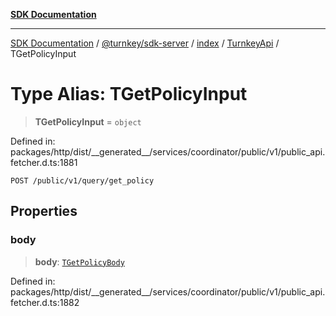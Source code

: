 [**SDK Documentation**](../../../../../../README.mdx)

***

[SDK Documentation](../../../../../../packages.mdx) / [@turnkey/sdk-server](../../../../README.mdx) / [index](../../../README.mdx) / [TurnkeyApi](../README.mdx) / TGetPolicyInput

# Type Alias: TGetPolicyInput

> **TGetPolicyInput** = `object`

Defined in: packages/http/dist/\_\_generated\_\_/services/coordinator/public/v1/public\_api.fetcher.d.ts:1881

`POST /public/v1/query/get_policy`

## Properties

### body

> **body**: [`TGetPolicyBody`](TGetPolicyBody.mdx)

Defined in: packages/http/dist/\_\_generated\_\_/services/coordinator/public/v1/public\_api.fetcher.d.ts:1882
